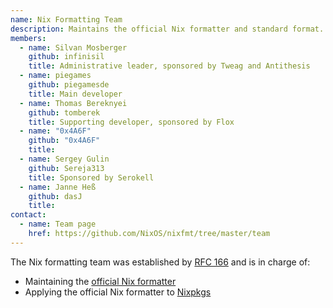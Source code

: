 ```yaml
---
name: Nix Formatting Team
description: Maintains the official Nix formatter and standard format.
members:
  - name: Silvan Mosberger
    github: infinisil
    title: Administrative leader, sponsored by Tweag and Antithesis
  - name: piegames
    github: piegamesde
    title: Main developer
  - name: Thomas Bereknyei
    github: tomberek
    title: Supporting developer, sponsored by Flox
  - name: "0x4A6F"
    github: "0x4A6F"
    title:
  - name: Sergey Gulin
    github: Sereja313
    title: Sponsored by Serokell
  - name: Janne Heß
    github: dasJ
    title:
contact:
  - name: Team page
    href: https://github.com/NixOS/nixfmt/tree/master/team
---
```


The Nix formatting team was established by [RFC 166](https://github.com/NixOS/rfcs/pull/166) and is in charge of:

- Maintaining the [official Nix formatter](https://github.com/NixOS/nixfmt)
- Applying the official Nix formatter to [Nixpkgs](https://github.com/nixos/nixpkgs/)
